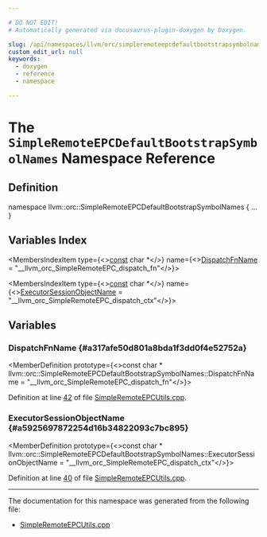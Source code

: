 ```yaml
---

# DO NOT EDIT!
# Automatically generated via docusaurus-plugin-doxygen by Doxygen.

slug: /api/namespaces/llvm/orc/simpleremoteepcdefaultbootstrapsymbolnames
custom_edit_url: null
keywords:
  - doxygen
  - reference
  - namespace

---
```





# The `SimpleRemoteEPCDefaultBootstrapSymbolNames` Namespace Reference

<DoxygenPage pluginConfig={pluginConfig}>



## Definition

<CodeBlock>namespace llvm::orc::SimpleRemoteEPCDefaultBootstrapSymbolNames &#123; ... &#125;</CodeBlock>

## Variables Index

<MembersIndex>

<MembersIndexItem
  type={<><a href="/docs/api/files/lib/lib/target/lib/target/aarch64/aarch64promoteconstant-cpp/#a90f8350fecae261c25be85d38b451bff">const</a> char &#42;</>}
  name={<><a href="#a317afe50d801a8bda1f3dd0f4e52752a">DispatchFnName</a> = &quot;&#95;&#95;llvm&#95;orc&#95;SimpleRemoteEPC&#95;dispatch&#95;fn&quot;</>}>
</MembersIndexItem>

<MembersIndexItem
  type={<><a href="/docs/api/files/lib/lib/target/lib/target/aarch64/aarch64promoteconstant-cpp/#a90f8350fecae261c25be85d38b451bff">const</a> char &#42;</>}
  name={<><a href="#a5925697872254d16b34822093c7bc895">ExecutorSessionObjectName</a> =
    &quot;&#95;&#95;llvm&#95;orc&#95;SimpleRemoteEPC&#95;dispatch&#95;ctx&quot;</>}>
</MembersIndexItem>

</MembersIndex>


<SectionDefinition>

## Variables

### DispatchFnName {#a317afe50d801a8bda1f3dd0f4e52752a}

<MemberDefinition
  prototype={<>const char &#42; llvm::orc::SimpleRemoteEPCDefaultBootstrapSymbolNames::DispatchFnName = &quot;&#95;&#95;llvm&#95;orc&#95;SimpleRemoteEPC&#95;dispatch&#95;fn&quot;</>}>

Definition at line <a href="/docs/api/files/lib/lib/executionengine/lib/executionengine/orc/lib/executionengine/orc/shared/simpleremoteepcutils-cpp/#l00042">42</a> of file <a href="/docs/api/files/lib/lib/executionengine/lib/executionengine/orc/lib/executionengine/orc/shared/simpleremoteepcutils-cpp">SimpleRemoteEPCUtils.cpp</a>.
</MemberDefinition>

### ExecutorSessionObjectName {#a5925697872254d16b34822093c7bc895}

<MemberDefinition
  prototype={<>const char &#42; llvm::orc::SimpleRemoteEPCDefaultBootstrapSymbolNames::ExecutorSessionObjectName =
    &quot;&#95;&#95;llvm&#95;orc&#95;SimpleRemoteEPC&#95;dispatch&#95;ctx&quot;</>}>

Definition at line <a href="/docs/api/files/lib/lib/executionengine/lib/executionengine/orc/lib/executionengine/orc/shared/simpleremoteepcutils-cpp/#l00040">40</a> of file <a href="/docs/api/files/lib/lib/executionengine/lib/executionengine/orc/lib/executionengine/orc/shared/simpleremoteepcutils-cpp">SimpleRemoteEPCUtils.cpp</a>.
</MemberDefinition>

</SectionDefinition>

<hr/>

The documentation for this namespace was generated from the following file:

<ul>
<li><a href="/docs/api/files/lib/lib/executionengine/lib/executionengine/orc/lib/executionengine/orc/shared/simpleremoteepcutils-cpp">SimpleRemoteEPCUtils.cpp</a></li>
</ul>

</DoxygenPage>
